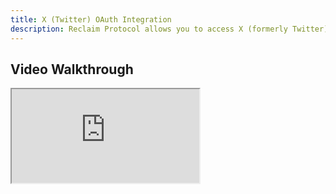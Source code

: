 ```yaml
---
title: X (Twitter) OAuth Integration
description: Reclaim Protocol allows you to access X (formerly Twitter) user data through our OAuth integration. This guide will walk you through the setup process and available endpoints.
---
```



## Video Walkthrough

<iframe
  className="w-full aspect-video rounded-lg"
  src="https://www.youtube.com/embed/_aiQCrO0xjQ?si=2OO-NIbgnMKp2h3_"
  title="X OAuth Integration Walkthrough"
  allow="accelerometer; autoplay; clipboard-write; encrypted-media; gyroscope; picture-in-picture"
  allowFullScreen
/>

Watch our step-by-step video guide to learn how to:
- Set up your X OAuth application in the Reclaim dashboard
- Configure the required permissions and callback URLs
- Implement the integration in your application
- Test the authentication flow

## Setup

### 1. Create Application
First, create a Reclaim OAuth App in the [Reclaim Devtool](https://dev.reclaimprotocol.org/new-application). During setup, you'll need to:
- Preview and configure your user experience
- Select X as your oauth identity provider
![Dashboard Application Creation 1](/apis/x/1.png)

- Select the data scopes you want to access
![Dashboard Application Creation 2](/apis/x/2.png)

- Configure your OAuth callback URLs and allowed origins
![Dashboard Application Creation 3](/apis/x/3.png)

- Get your client credentials (Client ID and Secret)

### 2. OAuth Integration

Choose the appropriate OAuth library based on your tech stack:
- [OAuth ReactJs](/oauth-react)
- [OAuth JS](/oauth-js)

Integrate Reclaim OAuth in your application using the library of choice and credentials obtained from the dashboard.

#### React Example
```tsx
import React from 'react';
import getReclaimAuth, { ReclaimUser } from 'identity-react';

const auth = getReclaimAuth(
  process.env.REACT_APP_RECLAIM_CLIENT_ID,
  process.env.REACT_APP_RECLAIM_CLIENT_SECRET,
  process.env.REACT_APP_RECLAIM_REDIRECT_URI
);

function App() {
  const [user, setUser] = React.useState<ReclaimUser | null>(null);

  React.useEffect(() => {
    const unsubscribe = auth.onAuthStateChanged(setUser);
    return () => unsubscribe();
  }, []);

  const handleSignIn = async () => {
    try {
      await auth.signIn();
    } catch (error) {
      console.error('Sign in failed:', error);
    }
  };

  return (
    <div>
      {user ? (
      <div>
        <p>Welcome, {user.id}!</p>
        <pre>{JSON.stringify(user.userData, null, 2)}</pre>
        <pre>{JSON.stringify(user.additionalData, null, 2)}</pre>
      </div>
      ) : (
        <button onClick={handleSignIn}>Sign In</button>
      )}
    </div>
  );
}
```

### 3. API integration
When the user is authenticated you can access user data using API endpoints.
For example:
```tsx
fetch('https://identity.reclaimprotocol.org/api/v1/production/oauth/x/me', {
    method: 'GET',
    credentials: 'include'
})
.then(response => response.json())
.then(data => console.log(data))
```
This endpoint will return all the data a user has shared in the authentication phase.

### 4. API endpoints
```
/x/email
```
Returns user email used in X
```
"test@gmail.com"
```
---
```
/x/tweets
```
Returns a list of the users last 20 tweets
```
[
  {
    "id": "1628347912635469824",
    "text": "test tweets",
    "createdAt": "2024-12-01T14:32:11.000Z",
    "views": 12854,
    "likes": 543,
    "id_str": "1628347912635469824",
    "quote_count": 12,
    "reply_count": 34,
    "retweet_count": 89,
    "bookmark_count": 18,
    "userName": "janedoe_writer"
  },
  {
    ...
  }
]
```
---
```
/x/user
```
Returns user profile data
```
{
{
  "id": "1628347912635469824",
  "name": "Jane Doe",
  "screen_name": "janedoe_pro",
  "description": "Software Engineer",
  "followers_count": 15423,
  "following_count": 732,
  "profile_image_url": "https://pbs.twimg.com/profile_images/1234567890123456789/abcdefg.jpg",
  "profile_banner_url": "https://pbs.twimg.com/profile_banners/1234567890123456789/1618294823/1500x500",
  "location": "New York, USA",
  "url": "https://janedoe.com",
  "created_at": "Wed Feb 10 14:32:11 +0000 2010",
  "verified": true,
  "is_blue_verified": false,
  "media_count": 342,
  "statuses_count": 5814
}
}
```